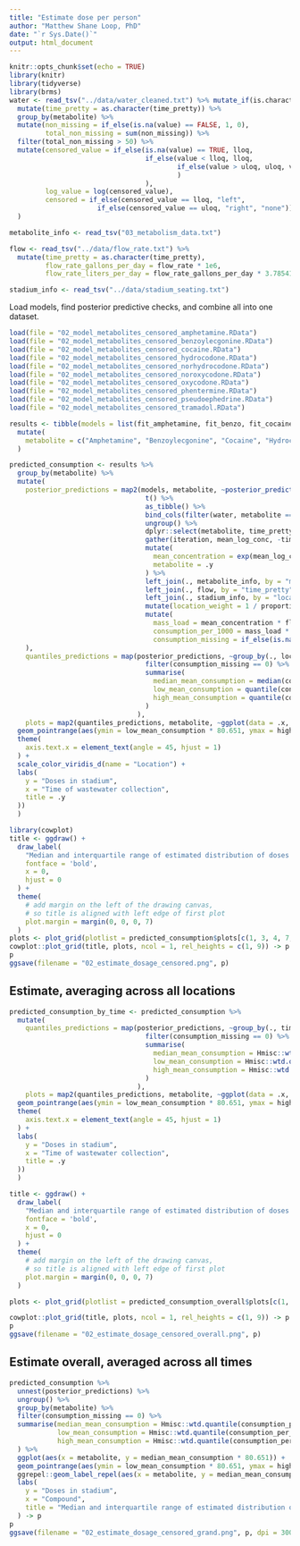 ```yaml
---
title: "Estimate dose per person"
author: "Matthew Shane Loop, PhD"
date: "`r Sys.Date()`"
output: html_document
---
```


```r
knitr::opts_chunk$set(echo = TRUE)
library(knitr)
library(tidyverse)
library(brms)
water <- read_tsv("../data/water_cleaned.txt") %>% mutate_if(is.character, ~na_if(., "")) %>%
  mutate(time_pretty = as.character(time_pretty)) %>%
  group_by(metabolite) %>%
  mutate(non_missing = if_else(is.na(value) == FALSE, 1, 0),
         total_non_missing = sum(non_missing)) %>%
  filter(total_non_missing > 50) %>%
  mutate(censored_value = if_else(is.na(value) == TRUE, lloq, 
                                  if_else(value < lloq, lloq,
                                          if_else(value > uloq, uloq, value)
                                          )
                                  ),
         log_value = log(censored_value),
         censored = if_else(censored_value == lloq, "left",
                      if_else(censored_value == uloq, "right", "none"))
  )

metabolite_info <- read_tsv("03_metabolism_data.txt")

flow <- read_tsv("../data/flow_rate.txt") %>%
  mutate(time_pretty = as.character(time_pretty),
         flow_rate_gallons_per_day = flow_rate * 1e6,
         flow_rate_liters_per_day = flow_rate_gallons_per_day * 3.78541)

stadium_info <- read_tsv("../data/stadium_seating.txt")
```


Load models, find posterior predictive checks, and combine all into one dataset.
```r
load(file = "02_model_metabolites_censored_amphetamine.RData")
load(file = "02_model_metabolites_censored_benzoylecgonine.RData")
load(file = "02_model_metabolites_censored_cocaine.RData")
load(file = "02_model_metabolites_censored_hydrocodone.RData")
load(file = "02_model_metabolites_censored_norhydrocodone.RData")
load(file = "02_model_metabolites_censored_noroxycodone.RData")
load(file = "02_model_metabolites_censored_oxycodone.RData")
load(file = "02_model_metabolites_censored_phentermine.RData")
load(file = "02_model_metabolites_censored_pseudoephedrine.RData")
load(file = "02_model_metabolites_censored_tramadol.RData")

results <- tibble(models = list(fit_amphetamine, fit_benzo, fit_cocaine, fit_hydrocodone, fit_norhydrocodone, fit_noroxycodone, fit_oxycodone, fit_phentermine, fit_pseudoephedrine, fit_tramadol)) %>%
  mutate(
    metabolite = c("Amphetamine", "Benzoylecgonine", "Cocaine", "Hydrocodone", "Norhydrocodone", "Noroxycodone", "Oxycodone", "Phentermine", "Pseudoephedrine", "Tramadol")
  )
```


```r
predicted_consumption <- results %>%
  group_by(metabolite) %>%
  mutate(
    posterior_predictions = map2(models, metabolite, ~posterior_predict(.x, re_formula = ~NULL) %>%
                                  t() %>%
                                  as_tibble() %>%
                                  bind_cols(filter(water, metabolite == .y), .) %>%
                                  ungroup() %>%
                                  dplyr::select(metabolite, time_pretty, location, machine, extraction, V1:V12000) %>%
                                  gather(iteration, mean_log_conc, -time_pretty, -location, -machine, -extraction, -metabolite) %>%
                                  mutate(
                                    mean_concentration = exp(mean_log_conc) * 1000,  # original data reported as ng/mL; convert to liters for mass load calculations
                                    metabolite = .y
                                  ) %>%
                                  left_join(., metabolite_info, by = "metabolite") %>%
                                  left_join(., flow, by = "time_pretty") %>%  # flow rate isn't specific to location, which is a limitation
                                  left_join(., stadium_info, by = "location") %>%
                                  mutate(location_weight = 1 / proportion_of_stadium) %>% 
                                  mutate(
                                    mass_load = mean_concentration * flow_rate_liters_per_day * (100 / (100 + stability)) * 1e-6,
                                    consumption_per_1000 = mass_load * 100 * (1 / excretion) * mwpar_mwmet * 1000 / 80651 / typical_dose_mg, # unit is doses per 1000
                                    consumption_missing = if_else(is.na(consumption_per_1000) == TRUE, 1, 0))
    ),
    quantiles_predictions = map(posterior_predictions, ~group_by(., location, time_pretty) %>%
                                  filter(consumption_missing == 0) %>%
                                  summarise(
                                    median_mean_consumption = median(consumption_per_1000),
                                    low_mean_consumption = quantile(consumption_per_1000, probs = 0.25),
                                    high_mean_consumption = quantile(consumption_per_1000, probs = 0.75),
                                  )
                                ),
    plots = map2(quantiles_predictions, metabolite, ~ggplot(data = .x, aes(x = time_pretty, y = median_mean_consumption * 80.651, color = factor(location))) +
  geom_pointrange(aes(ymin = low_mean_consumption * 80.651, ymax = high_mean_consumption * 80.651), position = position_dodge(0.8)) +
  theme(
    axis.text.x = element_text(angle = 45, hjust = 1)
  ) +
  scale_color_viridis_d(name = "Location") +
  labs(
    y = "Doses in stadium",
    x = "Time of wastewater collection",
    title = .y
  ))
  )
```

```r
library(cowplot)
title <- ggdraw() + 
  draw_label(
    "Median and interquartile range of estimated distribution of doses for each compound",
    fontface = 'bold',
    x = 0,
    hjust = 0
  ) +
  theme(
    # add margin on the left of the drawing canvas,
    # so title is aligned with left edge of first plot
    plot.margin = margin(0, 0, 0, 7)
  )
plots <- plot_grid(plotlist = predicted_consumption$plots[c(1, 3, 4, 7, 9, 10)])
cowplot::plot_grid(title, plots, ncol = 1, rel_heights = c(1, 9)) -> p
p
ggsave(filename = "02_estimate_dosage_censored.png", p)
```

## Estimate, averaging across all locations
```r
predicted_consumption_by_time <- predicted_consumption %>%
  mutate(
    quantiles_predictions = map(posterior_predictions, ~group_by(., time_pretty) %>%
                                  filter(consumption_missing == 0) %>%
                                  summarise(
                                    median_mean_consumption = Hmisc::wtd.quantile(consumption_per_1000, weights = location_weight, probs = 0.5),
                                    low_mean_consumption = Hmisc::wtd.quantile(consumption_per_1000, weights = location_weight, probs = 0.25),
                                    high_mean_consumption = Hmisc::wtd.quantile(consumption_per_1000, weights = location_weight, probs = 0.75),
                                  )
                                ),
    plots = map2(quantiles_predictions, metabolite, ~ggplot(data = .x, aes(x = time_pretty, y = median_mean_consumption * 80.651)) +
  geom_pointrange(aes(ymin = low_mean_consumption * 80.651, ymax = high_mean_consumption * 80.651), position = position_dodge(0.8)) +
  theme(
    axis.text.x = element_text(angle = 45, hjust = 1)
  ) +
  labs(
    y = "Doses in stadium",
    x = "Time of wastewater collection",
    title = .y
  ))
  )
```

```r
title <- ggdraw() + 
  draw_label(
    "Median and interquartile range of estimated distribution of doses for each compound",
    fontface = 'bold',
    x = 0,
    hjust = 0
  ) +
  theme(
    # add margin on the left of the drawing canvas,
    # so title is aligned with left edge of first plot
    plot.margin = margin(0, 0, 0, 7)
  )

plots <- plot_grid(plotlist = predicted_consumption_overall$plots[c(1, 3, 4, 7, 9, 10)])

cowplot::plot_grid(title, plots, ncol = 1, rel_heights = c(1, 9)) -> p
p
ggsave(filename = "02_estimate_dosage_censored_overall.png", p)
```

## Estimate overall, averaged across all times
```r
predicted_consumption %>%
  unnest(posterior_predictions) %>%
  ungroup() %>%
  group_by(metabolite) %>%
  filter(consumption_missing == 0) %>%
  summarise(median_mean_consumption = Hmisc::wtd.quantile(consumption_per_1000, weights = location_weight, probs = 0.5, na.rm = FALSE),
            low_mean_consumption = Hmisc::wtd.quantile(consumption_per_1000, weights = location_weight, probs = 0.25, na.rm = FALSE),
            high_mean_consumption = Hmisc::wtd.quantile(consumption_per_1000, weights = location_weight, probs = 0.75, na.rm = FALSE),
  ) %>%
  ggplot(aes(x = metabolite, y = median_mean_consumption * 80.651)) +
  geom_pointrange(aes(ymin = low_mean_consumption * 80.651, ymax = high_mean_consumption * 80.651)) +
  ggrepel::geom_label_repel(aes(x = metabolite, y = median_mean_consumption * 80.651, label = prettyNum(round(median_mean_consumption * 80.651, digits = 0), big.mark = ","))) +
  labs(
    y = "Doses in stadium",
    x = "Compound",
    title = "Median and interquartile range of estimated distribution of doses for each compound"
  ) -> p
p
ggsave(filename = "02_estimate_dosage_censored_grand.png", p, dpi = 300)
```

